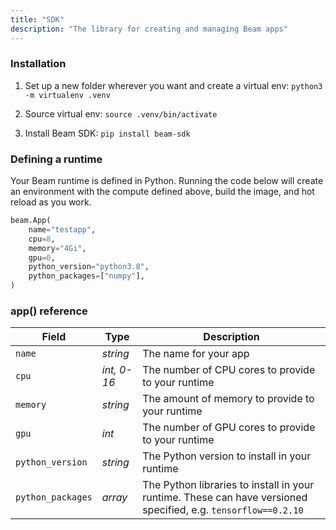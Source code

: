 ```yaml
---
title: "SDK"
description: "The library for creating and managing Beam apps"
---
```


### Installation

1. Set up a new folder wherever you want and create a virtual env:
   `python3 -m virtualenv .venv`

2. Source virtual env: `source .venv/bin/activate`

3. Install Beam SDK: `pip install beam-sdk`

### Defining a runtime

Your Beam runtime is defined in Python. Running the code below will create an
environment with the compute defined above, build the image, and hot reload as
you work.

```python
beam.App(
	name="testapp",
	cpu=8,
	memory="4Gi",
	gpu=0,
	python_version="python3.8",
	python_packages=["numpy"],
)
```

### app() reference

| Field             | Type        | Description                                                                                                    |
| ----------------- | ----------- | -------------------------------------------------------------------------------------------------------------- |
| `name`            | _string_    | The name for your app                                                                                          |
| `cpu`             | _int, 0-16_ | The number of CPU cores to provide to your runtime                                                             |
| `memory`          | _string_    | The amount of memory to provide to your runtime                                                                |
| `gpu`             | _int_       | The number of GPU cores to provide to your runtime                                                             |
| `python_version`  | _string_    | The Python version to install in your runtime                                                                  |
| `python_packages` | _array_     | The Python libraries to install in your runtime. These can have versioned specified, e.g. `tensorflow==0.2.10` |
